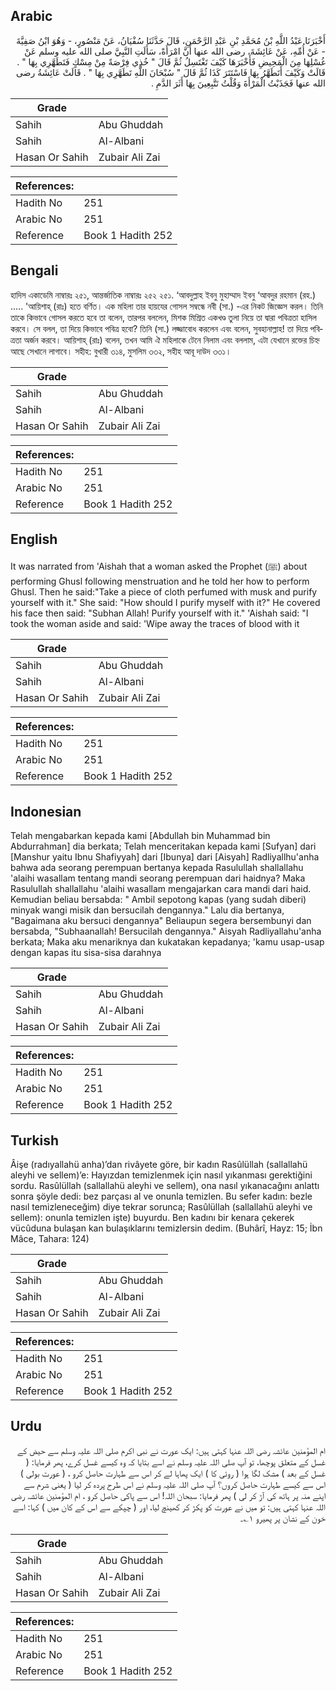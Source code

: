 ## Arabic


<div dir="rtl" lang="ar" style={{fontSize:'larger',backgroundColor:'#f8f9fa',padding:20}}>
أَخْبَرَنَا عَبْدُ اللَّهِ بْنُ مُحَمَّدِ بْنِ عَبْدِ الرَّحْمَنِ، قَالَ حَدَّثَنَا سُفْيَانُ، عَنْ مَنْصُورٍ، - وَهُوَ ابْنُ صَفِيَّةَ - عَنْ أُمِّهِ، عَنْ عَائِشَةَ، رضى الله عنها أَنَّ امْرَأَةً، سَأَلَتِ النَّبِيَّ صلى الله عليه وسلم عَنْ غُسْلِهَا مِنَ الْمَحِيضِ فَأَخْبَرَهَا كَيْفَ تَغْتَسِلُ ثُمَّ قَالَ ‏"‏ خُذِي فِرْصَةً مِنْ مِسْكٍ فَتَطَهَّرِي بِهَا ‏"‏ ‏.‏ قَالَتْ وَكَيْفَ أَتَطَهَّرُ بِهَا فَاسْتَتَرَ كَذَا ثُمَّ قَالَ ‏"‏ سُبْحَانَ اللَّهِ تَطَهَّرِي بِهَا ‏"‏ ‏.‏ قَالَتْ عَائِشَةُ رضى الله عنها فَجَذَبْتُ الْمَرْأَةَ وَقُلْتُ تَتَّبِعِينَ بِهَا أَثَرَ الدَّمِ ‏.‏
</div>
<div style={{backgroundColor:'#f8f9fa',padding:20, marginBottom: 10}}><table> <thead> <tr> <th>Grade</th> <th></th> </tr> </thead> <tbody> <tr><td>Sahih</td><td>Abu Ghuddah</td></tr><tr><td>Sahih</td><td>Al-Albani</td></tr><tr><td>Hasan Or Sahih</td><td>Zubair Ali Zai</td></tr></tbody></table><table> <thead> <tr> <th>References:</th> <th></th> </tr> </thead> <tbody><tr><td>Hadith No</td><td>251</td></tr><tr><td>Arabic No</td><td>251</td></tr><tr><td>Reference</td><td>Book 1 Hadith 252</td></tr></tbody></table></div>

## Bengali


<div dir="ltr" lang="bn" style={{fontSize:'larger',backgroundColor:'#f8f9fa',padding:20}}>
হাদিস একাডেমি নাম্বারঃ ২৫১, আন্তর্জাতিক নাম্বারঃ ২৫২ ২৫১. ‘আবদুল্লাহ ইবনু মুহাম্মাদ ইবনু ‘আবদুর রহমান (রহ.) ..... 'আয়িশাহ্ (রাঃ) হতে বর্ণিত। এক মহিলা তার হায়যের গোসল সম্বন্ধে নবী (সা.) -এর নিকট জিজ্ঞেস করল। তিনি তাকে কিভাবে গোসল করতে হবে তা বলেন, তারপর বললেন, মিশক মিশ্রিত একখণ্ড তুলা নিয়ে তা দ্বারা পবিত্রতা হাসিল করবে। সে বলল, তা দিয়ে কিভাবে পবিত্র হবো? তিনি (সা.) লজ্জাবোধ করলেন এবং বলেন, সুবহানাল্লাহ! তা দিয়ে পবিত্রতা অর্জন করবে। আয়িশাহ্ (রাঃ) বলেন, তখন আমি ঐ মহিলাকে টেনে নিলাম এবং বললাম, এটা যেখানে রক্তের চিহ্ন আছে সেখানে লাগাবে। সহীহ: বুখারী ৩১৪, মুসলিম ৩৩২, সহীহ আবূ দাউদ ৩৩১।
</div>
<div style={{backgroundColor:'#f8f9fa',padding:20, marginBottom: 10}}><table> <thead> <tr> <th>Grade</th> <th></th> </tr> </thead> <tbody> <tr><td>Sahih</td><td>Abu Ghuddah</td></tr><tr><td>Sahih</td><td>Al-Albani</td></tr><tr><td>Hasan Or Sahih</td><td>Zubair Ali Zai</td></tr></tbody></table><table> <thead> <tr> <th>References:</th> <th></th> </tr> </thead> <tbody><tr><td>Hadith No</td><td>251</td></tr><tr><td>Arabic No</td><td>251</td></tr><tr><td>Reference</td><td>Book 1 Hadith 252</td></tr></tbody></table></div>

## English


<div dir="ltr" lang="en" style={{fontSize:'larger',backgroundColor:'#f8f9fa',padding:20}}>
It was narrated from 'Aishah that a woman asked the Prophet (ﷺ) about performing Ghusl following menstruation and he told her how to perform Ghusl. Then he said:"Take a piece of cloth perfumed with musk and purify yourself with it." She said: "How should I purify myself with it?" He covered his face then said: "Subhan Allah! Purify yourself with it." 'Aishah said: "I took the woman aside and said: 'Wipe away the traces of blood with it
</div>
<div style={{backgroundColor:'#f8f9fa',padding:20, marginBottom: 10}}><table> <thead> <tr> <th>Grade</th> <th></th> </tr> </thead> <tbody> <tr><td>Sahih</td><td>Abu Ghuddah</td></tr><tr><td>Sahih</td><td>Al-Albani</td></tr><tr><td>Hasan Or Sahih</td><td>Zubair Ali Zai</td></tr></tbody></table><table> <thead> <tr> <th>References:</th> <th></th> </tr> </thead> <tbody><tr><td>Hadith No</td><td>251</td></tr><tr><td>Arabic No</td><td>251</td></tr><tr><td>Reference</td><td>Book 1 Hadith 252</td></tr></tbody></table></div>

## Indonesian


<div dir="ltr" lang="id" style={{fontSize:'larger',backgroundColor:'#f8f9fa',padding:20}}>
Telah mengabarkan kepada kami [Abdullah bin Muhammad bin Abdurrahman] dia berkata; Telah menceritakan kepada kami [Sufyan] dari [Manshur yaitu Ibnu Shafiyyah] dari [Ibunya] dari [Aisyah] Radliyallhu'anha bahwa ada seorang perempuan bertanya kepada Rasulullah shallallahu 'alaihi wasallam tentang mandi seorang perempuan dari haidnya? Maka Rasulullah shallallahu 'alaihi wasallam mengajarkan cara mandi dari haid. Kemudian beliau bersabda: " Ambil sepotong kapas (yang sudah diberi) minyak wangi misik dan bersucilah dengannya." Lalu dia bertanya, "Bagaimana aku bersuci dengannya" Beliaupun segera bersembunyi dan bersabda, "Subhaanallah! Bersucilah dengannya." Aisyah Radliyallahu'anha berkata; Maka aku menariknya dan kukatakan kepadanya; 'kamu usap-usap dengan kapas itu sisa-sisa darahnya
</div>
<div style={{backgroundColor:'#f8f9fa',padding:20, marginBottom: 10}}><table> <thead> <tr> <th>Grade</th> <th></th> </tr> </thead> <tbody> <tr><td>Sahih</td><td>Abu Ghuddah</td></tr><tr><td>Sahih</td><td>Al-Albani</td></tr><tr><td>Hasan Or Sahih</td><td>Zubair Ali Zai</td></tr></tbody></table><table> <thead> <tr> <th>References:</th> <th></th> </tr> </thead> <tbody><tr><td>Hadith No</td><td>251</td></tr><tr><td>Arabic No</td><td>251</td></tr><tr><td>Reference</td><td>Book 1 Hadith 252</td></tr></tbody></table></div>

## Turkish


<div dir="ltr" lang="tr" style={{fontSize:'larger',backgroundColor:'#f8f9fa',padding:20}}>
Âişe (radıyallahü anha)’dan rivâyete göre, bir kadın Rasûlüllah (sallallahü aleyhi ve sellem)’e: Hayızdan temizlenmek için nasıl yıkanması gerektiğini sordu. Rasûlüllah (sallallahü aleyhi ve sellem), ona nasıl yıkanacağını anlattı sonra şöyle dedi: bez parçası al ve onunla temizlen. Bu sefer kadın: bezle nasıl temizleneceğim) diye tekrar sorunca; Rasûlüllah (sallallahü aleyhi ve sellem): onunla temizlen işte) buyurdu. Ben kadını bir kenara çekerek vücûduna bulaşan kan bulaşıklarını temizlersin dedim. (Buhârî, Hayz: 15; İbn Mâce, Tahara: 124)
</div>
<div style={{backgroundColor:'#f8f9fa',padding:20, marginBottom: 10}}><table> <thead> <tr> <th>Grade</th> <th></th> </tr> </thead> <tbody> <tr><td>Sahih</td><td>Abu Ghuddah</td></tr><tr><td>Sahih</td><td>Al-Albani</td></tr><tr><td>Hasan Or Sahih</td><td>Zubair Ali Zai</td></tr></tbody></table><table> <thead> <tr> <th>References:</th> <th></th> </tr> </thead> <tbody><tr><td>Hadith No</td><td>251</td></tr><tr><td>Arabic No</td><td>251</td></tr><tr><td>Reference</td><td>Book 1 Hadith 252</td></tr></tbody></table></div>

## Urdu


<div dir="rtl" lang="ur" style={{fontSize:'larger',backgroundColor:'#f8f9fa',padding:20}}>
ام المؤمنین عائشہ رضی اللہ عنہا کہتی ہیں: ایک عورت نے نبی اکرم صلی اللہ علیہ وسلم سے حیض کے غسل کے متعلق پوچھا، تو آپ صلی اللہ علیہ وسلم نے اسے بتایا کہ وہ کیسے غسل کرے، پھر فرمایا: ( غسل کے بعد ) مشک لگا ہوا ( روئی کا ) ایک پھاہا لے کر اس سے طہارت حاصل کرو ، ( عورت بولی ) اس سے کیسے طہارت حاصل کروں؟ آپ صلی اللہ علیہ وسلم نے اس طرح پردہ کر لیا ( یعنی شرم سے اپنے منہ پر ہاتھ کی آڑ کر لی ) پھر فرمایا: سبحان اللہ! اس سے پاکی حاصل کرو ، ام المؤمنین عائشہ رضی اللہ عنہا کہتی ہیں: تو میں نے عورت کو پکڑ کر کھینچ لیا، اور ( چپکے سے اس کے کان میں ) کہا: اسے خون کے نشان پر پھیرو ۱؎۔
</div>
<div style={{backgroundColor:'#f8f9fa',padding:20, marginBottom: 10}}><table> <thead> <tr> <th>Grade</th> <th></th> </tr> </thead> <tbody> <tr><td>Sahih</td><td>Abu Ghuddah</td></tr><tr><td>Sahih</td><td>Al-Albani</td></tr><tr><td>Hasan Or Sahih</td><td>Zubair Ali Zai</td></tr></tbody></table><table> <thead> <tr> <th>References:</th> <th></th> </tr> </thead> <tbody><tr><td>Hadith No</td><td>251</td></tr><tr><td>Arabic No</td><td>251</td></tr><tr><td>Reference</td><td>Book 1 Hadith 252</td></tr></tbody></table></div>